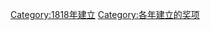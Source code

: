 {{cat topic in year| topic=建立的奖项|year=1818}}
[[Category:1818年建立|Category:1818年建立]]
[[Category:各年建立的奖项|Category:各年建立的奖项]]